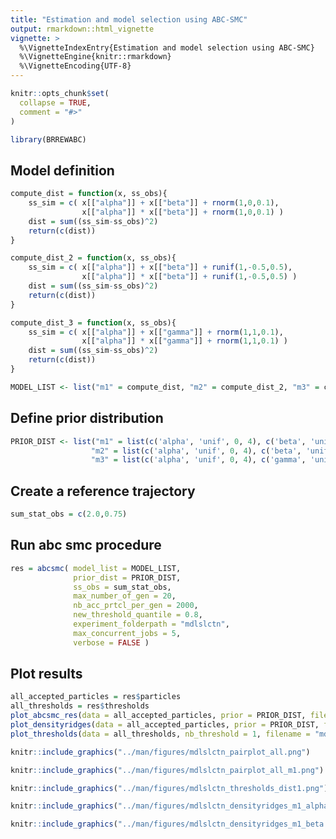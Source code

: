 ```yaml
---
title: "Estimation and model selection using ABC-SMC"
output: rmarkdown::html_vignette
vignette: >
  %\VignetteIndexEntry{Estimation and model selection using ABC-SMC}
  %\VignetteEngine{knitr::rmarkdown}
  %\VignetteEncoding{UTF-8}
---
```


```r
knitr::opts_chunk$set(
  collapse = TRUE,
  comment = "#>"
)
```

```r
library(BRREWABC)
```

## Model definition
```r
compute_dist = function(x, ss_obs){
    ss_sim = c( x[["alpha"]] + x[["beta"]] + rnorm(1,0,0.1),
                x[["alpha"]] * x[["beta"]] + rnorm(1,0,0.1) )
    dist = sum((ss_sim-ss_obs)^2)
    return(c(dist))
}

compute_dist_2 = function(x, ss_obs){
    ss_sim = c( x[["alpha"]] + x[["beta"]] + runif(1,-0.5,0.5),
                x[["alpha"]] * x[["beta"]] + runif(1,-0.5,0.5) )
    dist = sum((ss_sim-ss_obs)^2)
    return(c(dist))
}

compute_dist_3 = function(x, ss_obs){
    ss_sim = c( x[["alpha"]] + x[["gamma"]] + rnorm(1,1,0.1),
                x[["alpha"]] * x[["gamma"]] + rnorm(1,1,0.1) )
    dist = sum((ss_sim-ss_obs)^2)
    return(c(dist))
}

MODEL_LIST <- list("m1" = compute_dist, "m2" = compute_dist_2, "m3" = compute_dist_3)
```

## Define prior distribution
```r
PRIOR_DIST <- list("m1" = list(c('alpha', 'unif', 0, 4), c('beta', 'unif', 0, 1)),
                  "m2" = list(c('alpha', 'unif', 0, 4), c('beta', 'unif', 0, 1)),
                  "m3" = list(c('alpha', 'unif', 0, 4), c('gamma', 'unif', 0, 1)))
```

## Create a reference trajectory
```r
sum_stat_obs = c(2.0,0.75)
```

## Run abc smc procedure
```r
res = abcsmc( model_list = MODEL_LIST,
              prior_dist = PRIOR_DIST,
              ss_obs = sum_stat_obs,
              max_number_of_gen = 20,
              nb_acc_prtcl_per_gen = 2000,
              new_threshold_quantile = 0.8,
              experiment_folderpath = "mdlslctn",
              max_concurrent_jobs = 5,
              verbose = FALSE )
```

## Plot results
```r
all_accepted_particles = res$particles
all_thresholds = res$thresholds
plot_abcsmc_res(data = all_accepted_particles, prior = PRIOR_DIST, filename = "mdlslctn_pairplot_all.png", colorpal = "YlGnBu")
plot_densityridges(data = all_accepted_particles, prior = PRIOR_DIST, filename = "mdlslctn_densityridges.png", colorpal = "YlGnBu")
plot_thresholds(data = all_thresholds, nb_threshold = 1, filename = "mdlslctn_thresholds.png", colorpal = "YlGnBu")
```

```r
knitr::include_graphics("../man/figures/mdlslctn_pairplot_all.png")
```

```r
knitr::include_graphics("../man/figures/mdlslctn_pairplot_all_m1.png")
```

```r
knitr::include_graphics("../man/figures/mdlslctn_thresholds_dist1.png")
```

```r
knitr::include_graphics("../man/figures/mdlslctn_densityridges_m1_alpha.png")
```

```r
knitr::include_graphics("../man/figures/mdlslctn_densityridges_m1_beta.png")
```


